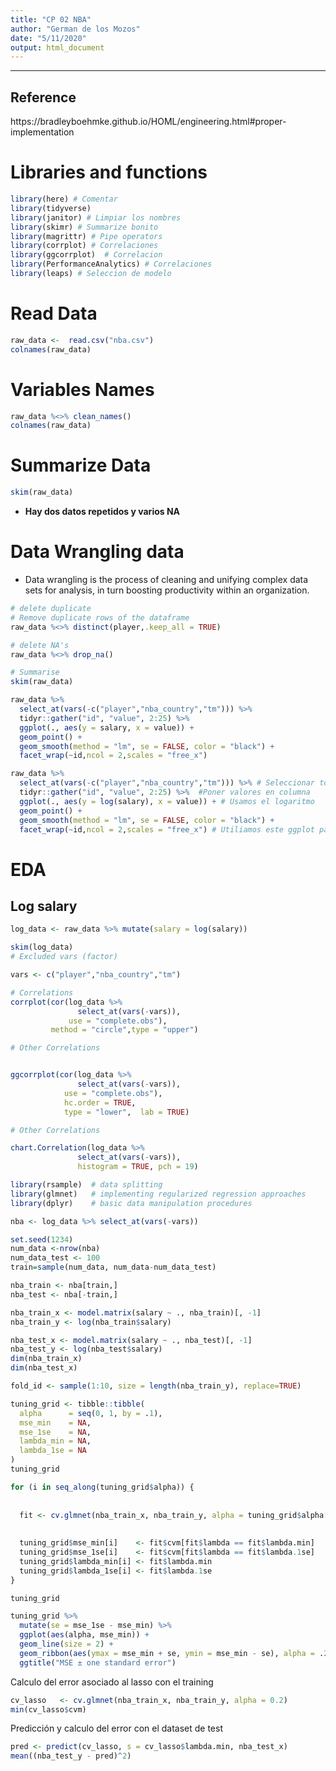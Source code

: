 ```yaml
---
title: "CP 02 NBA"
author: "German de los Mozos"
date: "5/11/2020"
output: html_document
---
```


---

[//]: Comentario


## Reference

https://bradleyboehmke.github.io/HOML/engineering.html#proper-implementation

# Libraries and functions

```r
library(here) # Comentar
library(tidyverse)
library(janitor) # Limpiar los nombres
library(skimr) # Summarize bonito
library(magrittr) # Pipe operators
library(corrplot) # Correlaciones
library(ggcorrplot)  # Correlacion
library(PerformanceAnalytics) # Correlaciones
library(leaps) # Seleccion de modelo

```



# Read Data

```r
raw_data <-  read.csv("nba.csv")
colnames(raw_data)
```


# Variables Names

```r
raw_data %<>% clean_names()
colnames(raw_data)
```


# Summarize Data

```r

skim(raw_data)

```

* **Hay dos datos repetidos y varios NA**


# Data Wrangling data

* Data wrangling is the process of cleaning and unifying complex data sets for analysis, in turn boosting productivity within an organization.

```r
# delete duplicate
# Remove duplicate rows of the dataframe
raw_data %<>% distinct(player,.keep_all = TRUE)

# delete NA's
raw_data %<>% drop_na()

# Summarise
skim(raw_data)

```



```r

raw_data %>% 
  select_at(vars(-c("player","nba_country","tm"))) %>% 
  tidyr::gather("id", "value", 2:25) %>% 
  ggplot(., aes(y = salary, x = value)) +
  geom_point() +
  geom_smooth(method = "lm", se = FALSE, color = "black") +
  facet_wrap(~id,ncol = 2,scales = "free_x")
```

```r

raw_data %>% 
  select_at(vars(-c("player","nba_country","tm"))) %>% # Seleccionar todo menos esas variables categoricas
  tidyr::gather("id", "value", 2:25) %>%  #Poner valores en columna
  ggplot(., aes(y = log(salary), x = value)) + # Usamos el logaritmo
  geom_point() +
  geom_smooth(method = "lm", se = FALSE, color = "black") +
  facet_wrap(~id,ncol = 2,scales = "free_x") # Utiliamos este ggplot para graficar los resultados por ID y categoria, con grafico de dispersion junto con regresion lineal
```

# EDA
## Log salary

```r

log_data <- raw_data %>% mutate(salary = log(salary))

skim(log_data)
# Excluded vars (factor)

vars <- c("player","nba_country","tm")

# Correlations
corrplot(cor(log_data %>% 
               select_at(vars(-vars)), 
             use = "complete.obs"), 
         method = "circle",type = "upper")

# Other Correlations


ggcorrplot(cor(log_data %>% 
               select_at(vars(-vars)), 
            use = "complete.obs"),
            hc.order = TRUE,
            type = "lower",  lab = TRUE)


```


```r

# Other Correlations

chart.Correlation(log_data %>% 
               select_at(vars(-vars)),
               histogram = TRUE, pch = 19)


```
```r
library(rsample)  # data splitting 
library(glmnet)   # implementing regularized regression approaches
library(dplyr)    # basic data manipulation procedures
```
``` r
nba <- log_data %>% select_at(vars(-vars))

set.seed(1234)
num_data <-nrow(nba)
num_data_test <- 100
train=sample(num_data, num_data-num_data_test)

nba_train <- nba[train,]
nba_test <- nba[-train,]
```
```r
nba_train_x <- model.matrix(salary ~ ., nba_train)[, -1]
nba_train_y <- log(nba_train$salary)

nba_test_x <- model.matrix(salary ~ ., nba_test)[, -1]
nba_test_y <- log(nba_test$salary)
dim(nba_train_x)
dim(nba_test_x)
```

``` r
fold_id <- sample(1:10, size = length(nba_train_y), replace=TRUE)

tuning_grid <- tibble::tibble(
  alpha      = seq(0, 1, by = .1),
  mse_min    = NA,
  mse_1se    = NA,
  lambda_min = NA,
  lambda_1se = NA
)
tuning_grid
```

```r
for (i in seq_along(tuning_grid$alpha)) {
  
  
  fit <- cv.glmnet(nba_train_x, nba_train_y, alpha = tuning_grid$alpha[i], foldid = fold_id)
  
 
  tuning_grid$mse_min[i]    <- fit$cvm[fit$lambda == fit$lambda.min]
  tuning_grid$mse_1se[i]    <- fit$cvm[fit$lambda == fit$lambda.1se]
  tuning_grid$lambda_min[i] <- fit$lambda.min
  tuning_grid$lambda_1se[i] <- fit$lambda.1se
}

tuning_grid
```
```r
tuning_grid %>%
  mutate(se = mse_1se - mse_min) %>%
  ggplot(aes(alpha, mse_min)) +
  geom_line(size = 2) +
  geom_ribbon(aes(ymax = mse_min + se, ymin = mse_min - se), alpha = .25) +
  ggtitle("MSE ± one standard error")
```
Calculo del error asociado al lasso con el training

```r
cv_lasso   <- cv.glmnet(nba_train_x, nba_train_y, alpha = 0.2)
min(cv_lasso$cvm)
```
Predicción y calculo del error con el dataset de test 

```r
pred <- predict(cv_lasso, s = cv_lasso$lambda.min, nba_test_x)
mean((nba_test_y - pred)^2)
```